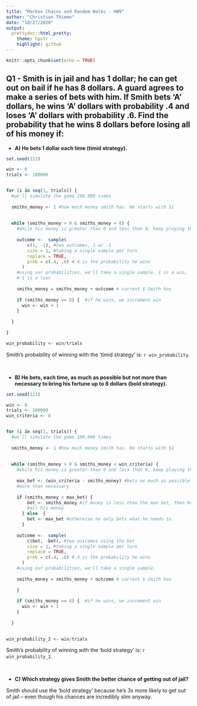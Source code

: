 ---
title: "Markov Chains and Random Walks - HW9"
author: "Christian Thieme"
date: "10/27/2020"
output:
  prettydoc::html_pretty:
    theme: hpstr
    highlight: github
---

```{r setup, include=FALSE}
knitr::opts_chunk$set(echo = TRUE)
```

## Q1 - Smith is in jail and has 1 dollar; he can get out on bail if he has 8 dollars. A guard agrees to make a series of bets with him. If Smith bets 'A' dollars, he wins 'A' dollars with probability .4 and loses 'A' dollars with probability .6. Find the probability that he wins 8 dollars before losing all of his money if:

* **A) He bets 1 dollar each time (timid strategy).**


```{r}
set.seed(123)

win <- 0
trials <- 100000


for (i in seq(1, trials)) {
  #we'll simulate the game 100,000 times
  
  smiths_money <- 1 #how much money smith has. He starts with $1
  
  
  while (smiths_money > 0 & smiths_money < 8) {   
    #while his money is greater than 0 and less than 8, keep playing the game
    
    outcome <-  sample(
        c(1, -1), #two outcomes, 1 or -1
        size = 1, #taking a single sample per turn
        replace = TRUE,
        prob = c(.4, .6) #.4 is the probability he wins
      ) 
    #using our probabilities, we'll take a single sample. 1 is a win, 
    #-1 is a loss
    
    smiths_money = smiths_money + outcome # current $ Smith has
    
    if (smiths_money == 8) {  #if he wins, we increment win
      win <- win + 1
    }
 
  }
  
}

win_probability <- win/trials

```

Smith's probability of winning with the 'timid strategy' is: `r win_probability`. 

<br>


* **B) He bets, each time, as much as possible but not more than necessary to bring his fortune up to 8 dollars (bold strategy).**

```{r}
set.seed(123)

win <- 0
trials <- 100000
win_criteria <- 8


for (i in seq(1, trials)) {
  #we'll simulate the game 100,000 times
  
  smiths_money <- 1 #how much money smith has. He starts with $1
  
  
  while (smiths_money > 0 & smiths_money < win_criteria) {   
    #while his money is greater than 0 and less than 8, keep playing the game
    
    max_bet <- (win_criteria - smiths_money) #bets as much as possible but not
    #more than necessary
    
    if (smiths_money < max_bet) { 
        bet <- smiths_money #if money is less than the max bet, then he bets 
        #all his money
      } else  {
        bet <- max_bet #otherwise he only bets what he needs to
      }
      
    outcome <-  sample(
        c(bet, -bet), #two outcomes using the bet
        size = 1, #taking a single sample per turn
        replace = TRUE,
        prob = c(.4, .6) #.4 is the probability he wins
      ) 
    #using our probabilities, we'll take a single sample. 
    
    smiths_money = smiths_money + outcome # current $ Smith has
    
    } 
    
    if (smiths_money == 8) {  #if he wins, we increment win
      win <- win + 1
    }
    
  }
  

win_probability_2 <- win/trials
```

Smith's probability of winning with the 'bold strategy' is: `r win_probability_2`. 

<br>


* **C) Which strategy gives Smith the better chance of getting out of jail?**

Smith should use the 'bold strategy' because he's 3x more likely to get out of jail -- even though his chances are incredibly slim anyway. 
